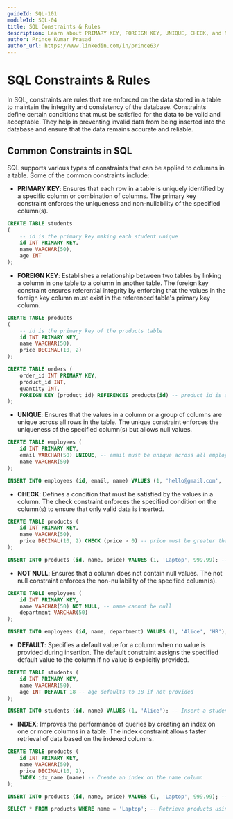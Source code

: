 ```yaml
---
guideId: SQL-101
moduleId: SQL-04
title: SQL Constraints & Rules
description: Learn about PRIMARY KEY, FOREIGN KEY, UNIQUE, CHECK, and NOT NULL constraints in SQL.
author: Prince Kumar Prasad
author_url: https://www.linkedin.com/in/prince63/
---
```


# SQL Constraints & Rules

In SQL, constraints are rules that are enforced on the data stored in a table to maintain the integrity and consistency of the database. Constraints define certain conditions that must be satisfied for the data to be valid and acceptable. They help in preventing invalid data from being inserted into the database and ensure that the data remains accurate and reliable.

## Common Constraints in SQL

SQL supports various types of constraints that can be applied to columns in a table. Some of the common constraints include:

- **PRIMARY KEY**: Ensures that each row in a table is uniquely identified by a specific column or combination of columns. The primary key constraint enforces the uniqueness and non-nullability of the specified column(s).

```sql
CREATE TABLE students 
(
    -- id is the primary key making each student unique
    id INT PRIMARY KEY, 
    name VARCHAR(50),
    age INT
);
```

- **FOREIGN KEY**: Establishes a relationship between two tables by linking a column in one table to a column in another table. The foreign key constraint ensures referential integrity by enforcing that the values in the foreign key column must exist in the referenced table's primary key column.

```sql
CREATE TABLE products 
(
    -- id is the primary key of the products table
    id INT PRIMARY KEY, 
    name VARCHAR(50),
    price DECIMAL(10, 2)
);

CREATE TABLE orders (
    order_id INT PRIMARY KEY,
    product_id INT,
    quantity INT,
    FOREIGN KEY (product_id) REFERENCES products(id) -- product_id is a foreign key referencing the id column in the products table
);
```

- **UNIQUE**: Ensures that the values in a column or a group of columns are unique across all rows in the table. The unique constraint enforces the uniqueness of the specified column(s) but allows null values.

```sql
CREATE TABLE employees (
    id INT PRIMARY KEY,
    email VARCHAR(50) UNIQUE, -- email must be unique across all employees
    name VARCHAR(50)
);

INSERT INTO employees (id, email, name) VALUES (1, 'hello@gmail.com', 'Alice'); -- Insert an employee with a unique email
```

- **CHECK**: Defines a condition that must be satisfied by the values in a column. The check constraint enforces the specified condition on the column(s) to ensure that only valid data is inserted.

```sql
CREATE TABLE products (
    id INT PRIMARY KEY,
    name VARCHAR(50),
    price DECIMAL(10, 2) CHECK (price > 0) -- price must be greater than 0
);

INSERT INTO products (id, name, price) VALUES (1, 'Laptop', 999.99); -- Insert a product with a valid price
```

- **NOT NULL**: Ensures that a column does not contain null values. The not null constraint enforces the non-nullability of the specified column(s).

```sql
CREATE TABLE employees (
    id INT PRIMARY KEY,
    name VARCHAR(50) NOT NULL, -- name cannot be null
    department VARCHAR(50)
);

INSERT INTO employees (id, name, department) VALUES (1, 'Alice', 'HR'); -- Insert an employee with a non-null name
```

- **DEFAULT**: Specifies a default value for a column when no value is provided during insertion. The default constraint assigns the specified default value to the column if no value is explicitly provided.

```sql
CREATE TABLE students (
    id INT PRIMARY KEY,
    name VARCHAR(50),
    age INT DEFAULT 18 -- age defaults to 18 if not provided
);

INSERT INTO students (id, name) VALUES (1, 'Alice'); -- Insert a student with the default age
```

- **INDEX**: Improves the performance of queries by creating an index on one or more columns in a table. The index constraint allows faster retrieval of data based on the indexed columns.

```sql
CREATE TABLE products (
    id INT PRIMARY KEY,
    name VARCHAR(50),
    price DECIMAL(10, 2),
    INDEX idx_name (name) -- Create an index on the name column
);

INSERT INTO products (id, name, price) VALUES (1, 'Laptop', 999.99); -- Insert a product

SELECT * FROM products WHERE name = 'Laptop'; -- Retrieve products using the indexed column
```